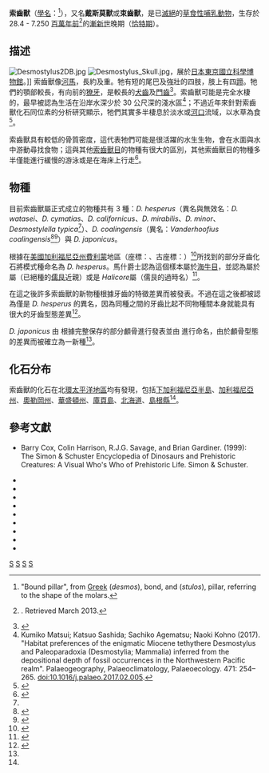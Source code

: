 {{Automatic taxobox
| taxon = Desmostylus
| authority = [[奧塞內爾·查利斯·馬什|Marsh]], 1888
| image = Desmostylus ROM.jpg
| image_width = 250px
| fossil_range = {{Fossil range|漸新世|中新世}}
| subdivision_ranks = [[種|種]]
| subdivision = 
*金星索齒獸 †''D. hesperus'' <small>([[模式種|模式種]]) {{Harvnb|Marsh|1888}}</small>
*†''D. coalingensis''<br /><small>{{Harvnb|Reinhart|1959}}</small>
*†''D. japonicus''<br /><small>{{Harvnb|Tokunaga|Iwasaki|1914}}</small>
| synonyms =
*†''Vanderhoofius coalingensis''
}}
'''索齒獸'''（[[學名|學名]]：{{lang|la|''Desmostylus''}}<ref>"Bound pillar", from [[Greek_language|Greek]] {{lang|grc| δεσμός}} (''desmos''), bond, and {{lang|grc|στῦλος}} (''stulos''), pillar, referring to the shape of the molars.</ref>），又名'''戴斯莫獸'''或'''束齒獸'''，是已[[滅絕|滅絕]]的[[草食性|草食性]][[哺乳動物|哺乳動物]]，生存於 28.4 - 7.250 [[百萬年前|百萬年前]]<ref name="Paleodb36958">{{Paleodb|36958|Desmostylus}}. Retrieved March 2013.</ref>的[[漸新世|漸新世]]晚期（[[恰特期|恰特期]]）。

== 描述 ==
[[File:Desmostylus2DB.jpg|thumb]]
[[File:Desmostylus_Skull.jpg|thumb]]，展於[[日本|日本]][[東京|東京]][[國立科學博物館|國立科學博物館]]。]]
索齒獸像[[河馬|河馬]]，長約{{Convert|1.8|m|ft|sigfig=1}}及重{{convert|200|kg|lb}}。牠有短的尾巴及強壯的四肢，肢上有四[[蹄|蹄]]。牠們的顎部較長，有向前的[[獠牙|獠牙]]，是較長的[[犬齒|犬齒]]及[[門齒|門齒]]<ref name=EoDP>{{Harvnb|Palmer|1999| p=228}}</ref>。索齒獸可能是完全水棲的，最早被認為生活在沿岸水深少於 30 公尺深的淺水區<ref>Kumiko Matsui; Katsuo Sashida; Sachiko Agematsu; Naoki Kohno (2017). "Habitat preferences of the enigmatic Miocene tethythere Desmostylus and Paleoparadoxia (Desmostylia; Mammalia) inferred from the depositional depth of fossil occurrences in the Northwestern Pacific realm". Palaeogeography, Palaeoclimatology, Palaeoecology. 471: 254–265. doi:10.1016/j.palaeo.2017.02.005.</ref>；不過近年來針對索齒獸化石同位素的分析研究顯示，牠們其實多半棲息於淡水或[[河口|河口]]流域，以水草為食<ref>{{Harvnb|Clementz|Hoppe|Koch|2003}}</ref>。

索齒獸具有較低的骨質密度，這代表牠們可能是很活躍的水生生物，會在水面與水中游動尋找食物；這與其他[[索齒獸目|索齒獸目]]的物種有很大的區別，其他索齒獸目的物種多半僅能進行緩慢的游泳或是在海床上行走<ref name="Hayashi2013">{{cite journal|last1= Hayashi|first1= S.|last2= Houssaye|first2= A.|last3= Nakajima|first3= Y.|last4= Chiba|first4= K.|last5= Ando|first5= T.|last6= Sawamura|first6= H.|last7= Inuzuka|first7= N.|last8= Kaneko|first8= N.|last9= Osaki|first9= T.|title= Bone Inner Structure Suggests Increasing Aquatic Adaptations in Desmostylia (Mammalia, Afrotheria)|journal= PLoS ONE|volume= 8|issue= 4|year= 2013|pages= e59146|doi= 10.1371/journal.pone.0059146|oclc= 837402105 |pmid= 23565143|pmc= 3615000}}</ref>。

== 物種 ==
目前索齒獸屬正式成立的物種共有 3 種：''D. hesperus''（異名與無效名：''D. watasei''、''D. cymatias''、''D. californicus''、''D. mirabilis''、''D. minor''、''Desmostylella typica''<ref name="Paleodb36958" />）、''D. coalingensis''（異名：''Vanderhoofius coalingensis''<ref name=Tomida>{{Harvnb|Tomida|Ohta|2007|p=60}}</ref><ref name=Inuzuka>{{Harvnb|Inuzuka|Domning|Ray|1984}}</ref>）與 ''D. japonicus''。

{{Harvnb|Marsh|1888}}根據在[[美國|美國]][[加利福尼亞州|加利福尼亞州]][[費利蒙_(加利福尼亞州)|費利蒙]]地區（座標：{{Coord|37.6|-121.9|display=inline}}、古座標：{{Coord|36.8|-117.6|display=inline}}）<ref>{{Cite web | title = Mission San Jose, east (Miocene of the United States) | publisher = Fossilworks | url = http://fossilworks.org/bridge.pl?a=collectionSearch&collection_no=13093 | accessdate = December 2013 | archive-date = 2016-03-04 | archive-url = https://web.archive.org/web/20160304060242/http://fossilworks.org/bridge.pl?a=collectionSearch&collection_no=13093 | dead-url = no }}</ref>所找到的部分牙齒化石將模式種命名為 ''D. hesperus''。馬什爵士認為這個樣本屬於[[海牛目|海牛目]]，並認為屬於 ''{{link-en|Metaxytherium}}''屬（已絕種的[[儒艮|儒艮]]近親）或是 ''Halicore''屬（儒艮的過時名）<ref>{{Harvnb|Marsh|1888|p=96}}</ref>。

在這之後許多索齒獸的新物種根據牙齒的特徵差異而被發表。不過在這之後都被認為僅是 ''D. hesperus'' 的異名，因為同種之間的牙齒比起不同物種間本身就能具有很大的牙齒型態差異<ref name="Uno-Kimura">{{Harvnb|Uno|Kimura|2004|p=1}}</ref>。

''D. japonicus'' 由 {{Harvnb|Yoshiwara|Iwasakai|1902}} 根據完整保存的部分顱骨進行發表並由 {{Harvnb|Tokunaga|Iwasaki|1914}} 進行命名，由於顱骨型態的差異而被確立為一新種<ref name="Uno-Kimura" />。

== 化石分布 ==
索齒獸的化石在北[[環太平洋地區|環太平洋地區]]均有發現，包括[[下加利福尼亞半島|下加利福尼亞半島]]、[[加利福尼亞州|加利福尼亞州]]、[[奧勒岡州|奧勒岡州]]、[[華盛頓州|華盛頓州]]、[[庫頁島|庫頁島]]、[[北海道|北海道]]、[[島根縣|島根縣]]<ref name="Paleodb36958" />。

== 參考文獻 ==
{{Commons category}}
{{Portal|滅絕與瀕危物種}}
{{Reflist}}
* Barry Cox, Colin Harrison, R.J.G. Savage, and Brian Gardiner. (1999): The Simon & Schuster Encyclopedia of Dinosaurs and Prehistoric Creatures: A Visual Who's Who of Prehistoric Life. Simon & Schuster. 
{{Refbegin}}
* {{Cite journal
 | last1 = Clementz | first1 = Mark T.
 | last2 = Hoppe | first2 = Kathryn A.
 | last3 = Koch | first3 = Paul L.
 | title = A paleoecological paradox: the habitat and dietary preferences of the extinct tethythere Desmostylus, inferred from stable isotope analysis
 | year = 2003 | journal = Paleobiology | volume = 29 | issue = 4 | pages = 506–519
 | url = http://paleobiol.geoscienceworld.org/cgi/content/abstract/29/4/506
 | doi = 10.1666/0094-8373(2003)029<0506:APPTHA>2.0.CO;2 | oclc = 211272891 | ref = harv}}<!-- {{Harvnb|Clementz|Hoppe|Koch|2003}} -->
* {{Cite journal
 | last1 = Inuzuka | first1 = Norihisa
 | last2 = Domning | first2 = Daryl P.
 | last3 = Ray | first3 = Clayton E.
 | title = Summary of taxa and morphological adaptations of the Desmostylia
 | year = 1984 | journal = Island Arc | volume = 3 | issue = 4 | pages = 522–537
 | doi = 10.1111/j.1440-1738.1994.tb00131.x | ref = harv}}<!-- {{Harvnb|Inuzuka|Domning|Ray|1984}} -->
* {{Cite journal
 | last = Marsh | first = O. C. | authorlink = Othniel Charles Marsh
 | title = Notice of a new fossil sirenian, from California
 | year = 1888 | journal = American Journal of Science | volume = 25 | issue = 8 | pages = 94–96
 | url = https://www.biodiversitylibrary.org/item/124438#page/106/mode/2up | accessdate = December 2013
 | layurl = http://fossilworks.org/bridge.pl?a=displayReference&reference_no=4363 | laydate = December 2013
 | oclc = 79838746 | ref = harv}}<!-- {{Harvnb|Marsh|1888}} -->
* {{Cite book
 | last = Palmer | first = Douglas
 | title = The Marshall Illustrated Encyclopedia of Dinosaurs and Prehistoric Animals
 | year = 1999 | publisher = Marshall Editions | location = London
 | isbn = 1-84028-152-9 | oclc = 313633743 | ref = harv}}<!-- {{Harvnb|Palmer|1999}} -->
* {{Cite journal
 | last = Reinhart | first = Roy Herbert | authorlink = Roy Herbert Reinhart
 | title = A review of the Sirenia and Desmostylia
 | year = 1959 | journal = University of California Publications in Geological Sciences | volume = 36 | issue = 1 | pages = 1–146
 | oclc = 3474601 | ref = harv}}<!-- {{Harvnb|Reinhart|1959}} -->
* {{Cite journal
 | last1 = Tokunaga | first1 = S.
 | last2 =Iwasaki | first2 = C.
 | title = Notes on ''Desmostylus japonicus''
 | year = 1914 | journal =
 | url = http://ci.nii.ac.jp/els/110003014569.pdf?id=ART0003441378&type=pdf | accessdate = December 2013
 | ref = harv}}<!-- {{Harvnb|Tokunaga|Iwasaki|1914}} -->
* {{Cite journal
 | last1 = Tomida | first1 = Yukimitsu
 | last2 = Ohta | first2 = Toshikazu
 | title = Discovery of a desmostylian tooth from Kitami City, northeastern Hokkaido, Japan
 | year = 2007 | journal = Memoir of the Fukui Prefectural Dinosaur Museum | volume = 6 | pages = 57–61
 | url = http://www.dinosaur.pref.fukui.jp/archive/memoir/memoir006-057.pdf | accessdate = December 2013
 | ref = harv}}<!-- {{Harvnb|Tomida|Ohta|2007}} -->
* {{Cite journal
 | last1 = Uno | first1 = Hikaru
 | last2 = Kimura | first2 = Masaichi
 | title = Reinterpretation of some cranial structures of ''Desmostylia hesperus'' (Mammalia, Desmostylia): A new specimen from the Middle Miocene Tachikaraushinai Formation, Hokkaido, Japan
 | year = 2004 | journal = Paleontological Research | volume = 8 | issue = 1 | pages = 1–10
 | url = http://ci.nii.ac.jp/els/110002664617.pdf?id=ART0002933234&type=pdf | accessdate = December 2013
 | ref = harv | doi=10.2517/prpsj.8.1}}<!-- {{Harvnb|Uno|Kimura|2004}} -->
* {{Cite journal
 | last1 = Yoshiwara | first1 = S.
 | last2 = Iwasaki | first2 = J.
 | title = Notes on a New Fossil Mammal
 | year = 1902 | journal = Journal of the College of Science, Imperial University, Tokyo, Japan | volume = 16
 | url = http://repository.dl.itc.u-tokyo.ac.jp/dspace/handle/2261/32727 | format = PDF | accessdate = December 2013
 | ref = harv}}<!-- {{Harvnb|Yoshiwara|Iwasaki|1902}} -->
{{Refend}}
{{近蹄類}}
{{Taxonbar|from=Q2469946}}
{{Authority control}}
[[Category:索齒獸目|S]]
[[Category:漸新世哺乳類|S]]
[[Category:中新世哺乳類|S]]
[[Category:1888年描述的分类群|S]]